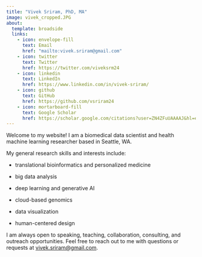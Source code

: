 ```yaml
---
title: "Vivek Sriram, PhD, MA"
image: vivek_cropped.JPG
about:
  template: broadside
  links: 
    - icon: envelope-fill
      text: Email
      href: "mailto:vivek.sriram@gmail.com"
    - icon: twitter
      text: Twitter
      href: https://twitter.com/viveksrm24
    - icon: linkedin
      text: LinkedIn
      href: https://www.linkedin.com/in/vivek-sriram/
    - icon: github
      text: GitHub
      href: https://github.com/vsriram24
    - icon: mortarboard-fill
      text: Google Scholar
      href: https://scholar.google.com/citations?user=ZN4ZFuUAAAAJ&hl=en
---
```


Welcome to my website! I am a biomedical data scientist and health machine learning researcher based in Seattle, WA.

My general research skills and interests include:

-   translational bioinformatics and personalized medicine

-   big data analysis

-   deep learning and generative AI

-   cloud-based genomics

-   data visualization

-   human-centered design

I am always open to speaking, teaching, collaboration, consulting, and outreach opportunities. Feel free to reach out to me with questions or requests at [vivek.sriram\@gmail.com](mailto:vivek.sriram@gmail.com).
